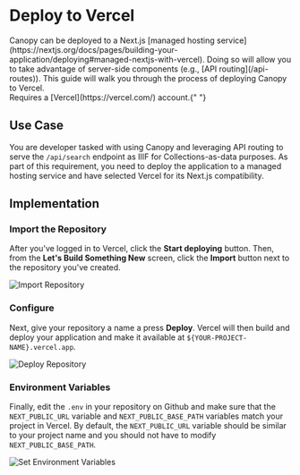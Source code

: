 
# Deploy to Vercel

<Section size="1">
  <Text size="4" mt="9">
    Canopy can be deployed to a Next.js [managed hosting
    service](https://nextjs.org/docs/pages/building-your-application/deploying#managed-nextjs-with-vercel).
    Doing so will allow you to take advantage of server-side components (e.g.,
    [API routing](/api-routes)). This guide will walk you through the process of
    deploying Canopy to Vercel.
  </Text>

</Section>

<Callout type="info">
  Requires a [Vercel](https://vercel.com/) account.{" "}
</Callout>

## Use Case

You are developer tasked with using Canopy and leveraging API routing to serve the `/api/search`
endpoint as IIIF for Collections-as-data purposes. As part of this requirement, you need to deploy
the application to a managed hosting service and have selected Vercel for its Next.js compatibility.

## Implementation

<Steps>

### Import the Repository

After you've logged in to Vercel, click the **Start deploying** button. Then, from the **Let's Build Something New**
screen, click the **Import** button next to the repository you've created.

![Import Repository](/docs/import-repository.png)

### Configure

Next, give your repository a name a press **Deploy**. Vercel will then build and deploy your application and make it available at `${YOUR-PROJECT-NAME}.vercel.app`.

![Deploy Repository](/docs/configure-a-project.png)

### Environment Variables

Finally, edit the `.env` in your repository on Github and make sure that the `NEXT_PUBLIC_URL` variable and
`NEXT_PUBLIC_BASE_PATH` variables match your project in Vercel. By default, the `NEXT_PUBLIC_URL` variable should be
similar to your project name and you should not have to modify `NEXT_PUBLIC_BASE_PATH`.

![Set Environment Variables](/docs/next-public-url.png)

</Steps>
